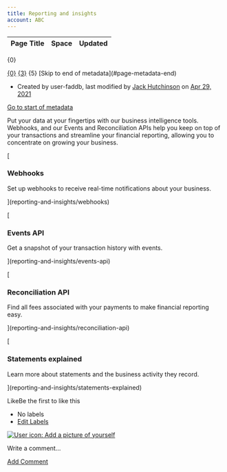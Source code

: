 ```yaml
---
title: Reporting and insights
account: ABC
---
```


<table class="aui"> <thead> <tr class="header"> <th class="search-result-title">Page Title</th> <th class="search-result-space">Space</th> <th class="search-result-date">Updated</th> </tr> </thead> </table> <p class="search-result-count">{0}</p> <tr class="search-result"> <td class="search-result-title"><a href="{1}" class="content-type-{2}"><span>{0}</span></a></td> <td class="search-result-space"><a class="space" href="/display/{4}/" title="{3}">{3}</a></td> <td class="search-result-date"><span class="date" title="{6}">{5}</span></td> </tr> [Skip to end of metadata](#page-metadata-end)

*   Created by user-faddb, last modified by [Jack Hutchinson](    /display/~jack.hutchinson
    ) on [Apr 29, 2021](/pages/diffpagesbyversion.action?pageId=2785327&selectedPageVersions=15&selectedPageVersions=16 "Show changes")

[Go to start of metadata](#page-metadata-start)

Put your data at your fingertips with our business intelligence tools. Webhooks, and our Events and Reconciliation APIs help you keep on top of your transactions and streamline your financial reporting, allowing you to concentrate on growing your business.

[

### Webhooks

Set up webhooks to receive real-time notifications about your business.



](reporting-and-insights/webhooks)

[

### Events API

Get a snapshot of your transaction history with events.



](reporting-and-insights/events-api)

[

### Reconciliation API

Find all fees associated with your payments to make financial reporting easy.



](reporting-and-insights/reconciliation-api)

[

### Statements explained

Learn more about statements and the business activity they record.



](reporting-and-insights/statements-explained)

LikeBe the first to like this

*   No labels
*   [Edit Labels](# "Edit Labels (Type 'l')")

[![User icon: Add a picture of yourself](/s/en_GB/7901/abf7b35644d5a5d1d7e4b0969a83e8eb2b569fb5/_/images/icons/profilepics/add_profile_pic.svg)](/users/profile/editmyprofilepicture.action)

Write a comment…

[Add Comment](/display/DOCS/Reporting+and+insights?showComments=true&showCommentArea=true#addcomment)